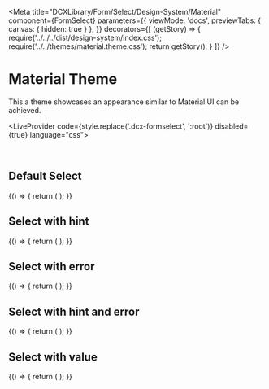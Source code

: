 
<Meta
  title="DCXLibrary/Form/Select/Design-System/Material"
  component={FormSelect}
  parameters={{
    viewMode: 'docs',
    previewTabs: { 
      canvas: { hidden: true } 
     },
  }}
  decorators={[
    (getStory) => {
      require('../../../dist/design-system/index.css');
      require('../../themes/material.theme.css');
      return getStory();
    }
  ]}
/>

# Material Theme

This a theme showcases an appearance similar to Material UI can be achieved.

<LiveProvider code={style.replace('.dcx-formselect', ':root')} disabled={true} language="css">
  <LiveEditor className="liveEditor" aria-label="editor" />
</LiveProvider>

<br />


## Default Select

<Canvas>
  <Story name="Default">
    {() => {
      return (
        <FormSelect
          label="My label"
          options={['Option 1', 'Option 2']}
          nullOption="Select an option..."
          variant="floating"
        />
      );
    }}
  </Story>
</Canvas>

## Select with hint

<Canvas>
  <Story name="Hint">
    {() => {
      return (
        <FormSelect
          label="My label"
          options={['Option 1', 'Option 2']}
          nullOption="Select an option..."
          hint={{
            text: 'This is and example of hintText/description of what we need from you',
          }}
          variant="floating"
        />
      );
    }}
  </Story>
</Canvas>

## Select with error

<Canvas>
  <Story name="Error">
    {() => {
      return (
        <FormSelect
          label="My label"
          options={['Option 1', 'Option 2']}
          nullOption="Select an option..."
          errorMessage="Some error"
          variant="floating"
        />
      );
    }}
  </Story>
</Canvas>

## Select with hint and error

<Canvas>
  <Story name="Hint Error">
    {() => {
      return (
        <FormSelect
          label="My label"
          options={['Option 1', 'Option 2']}
          nullOption="Select an option..."
          hint={{
            text: 'This is and example of hintText/description of what we need from you',
          }}
          errorMessage="Some error"
          variant="floating"
        />
      );
    }}
  </Story>
</Canvas>

## Select with value

<Canvas>
  <Story name="With Value">
    {() => {
      return (
        <FormSelect
          label="My label"
          options={['Option 1', 'Option 2']}
          nullOption="Select an option..."
          value="Option 1"
          variant="floating"
        />
      );
    }}
  </Story>
</Canvas>

<Props of={FormSelect} />
